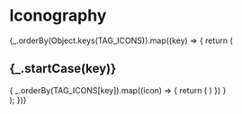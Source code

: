 


<Meta title="Elements/Icon Gallery"/>

# Iconography

<div>
    {_.orderBy(Object.keys(TAG_ICONS)).map((key) => {
        return (
            <div>
                <h2>{_.startCase(key)}</h2>
                {
                    _.orderBy(TAG_ICONS[key]).map((icon) => {
                        return (
                            <IconItem name={icon} title={"Click to Copy"}>
                                <Icon name={icon}/>
                            </IconItem>
                        )
                    })
                }
            </div>
        );
    })}
</div>
